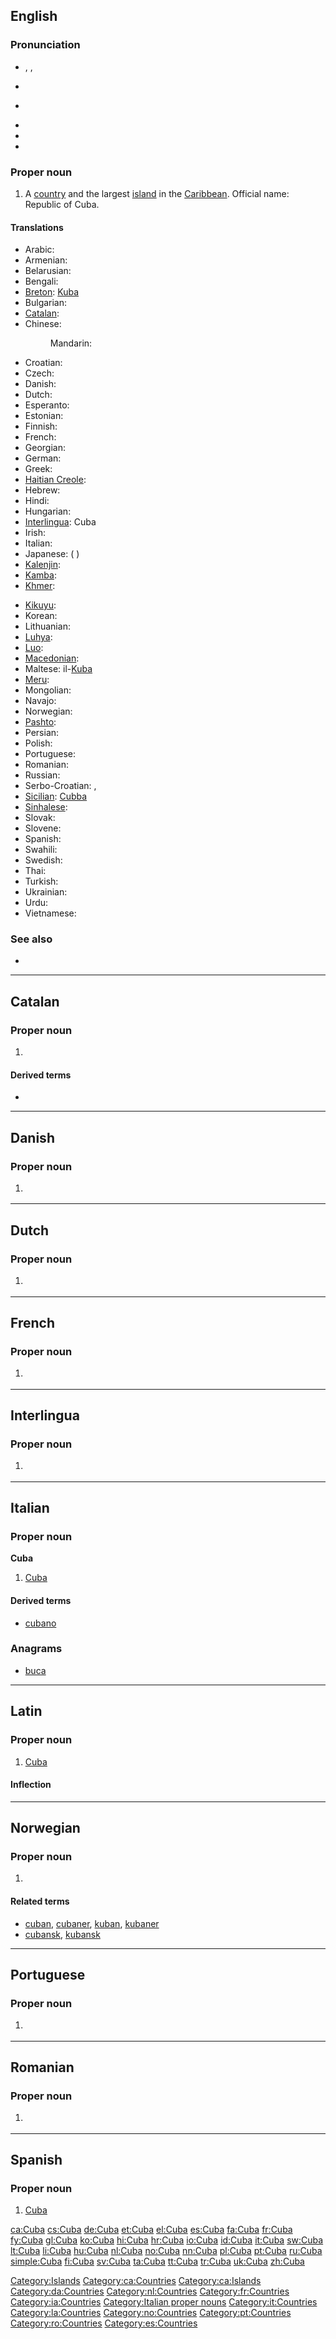 {{sisterlinks|Category:Cuba |Cuba}}
{{also|cuba}}
==English==
{{wikipedia}}

===Pronunciation===
* {{enPR|kyo͞oʹ-bə}}, {{IPA|/ˈkjuːbə/}}, {{SAMPA|/"kju:b@/}}
* {{a|AU}} {{IPA|[ˈkjʉː.bə]}}
* {{a|UK|US}} {{IPA|[ˈkjuː.bə]}}
* {{audio|en-us-Cuba.ogg|Audio (US)}}
* {{rhymes|uːbə}}
* {{hyphenation|Cu|ba}}

===Proper noun===
{{en-proper noun}}

# A [[country]] and the largest [[island]] in the [[Caribbean]]. Official name: Republic of Cuba.

====Translations====
{{trans-top|country and largest island in Caribbean}}
* Arabic: {{t|ar|كوبا|f|tr=kuuba}}
* Armenian: {{t-|hy|Կուբա|tr=Kuba}}
* Belarusian: {{t-|be|Куба|f|tr=Kúba|xs=Belarusian}}
* Bengali: {{t|bn|কিউবা|sc=Beng|xs=Bengali}}
* [[Breton]]: [[Kuba]]
* Bulgarian: {{t-|bg|Куба|f|tr=Kúba}}
* [[Catalan]]: {{t|ca|Cuba|f}}
* Chinese:
*: Mandarin: {{t-|cmn|古巴|tr=Gǔbā|sc=Hani}}
* Croatian: {{t|hr|Kuba|f}}
* Czech: {{t-|cs|Kuba|f}}
* Danish: {{t-|da|Cuba}}
* Dutch: {{t+|nl|Cuba}}
* Esperanto: {{t-|eo|Kubo|xs=Esperanto}}
* Estonian: {{t-|et|Kuuba}}
* Finnish: {{t+|fi|Kuuba}}
* French: {{t+|fr|Cuba|m}}
* Georgian: {{t|ka|კუბა|tr=kʼuba|sc=Geor|xs=Georgian}}
* German: {{t+|de|Kuba|n}}
* Greek: {{t+|el|Κούβα|f|tr=Koúva}}
* [[Haitian Creole]]: {{tø|ht|Kiba}}
* Hebrew: {{t+|he|קובה|tr=quba}}
* Hindi: {{t+|hi|क्यूबा|tr=kyūbā|xs=Hindi}}
* Hungarian: {{t+|hu|Kuba}}
* [[Interlingua]]: Cuba
* Irish: {{t-|ga|Cúba|m|xs=Irish}}
* Italian: {{t+|it|Cuba|f}}
* Japanese: {{t-|ja|キューバ|tr=Kyūba}} ({{t|ja|玖馬}} {{qualifier|obsolete}})
* [[Kalenjin]]: {{tø|kln|Kiuba}}
* [[Kamba]]: {{tø|kam|Kiuba}}
* [[Khmer]]: {{t|km|គុយបា|sc=Khmr|xs=Khmer}}
{{trans-mid}}
* [[Kikuyu]]: {{tø|ki|Kiuba}}
* Korean: {{t+|ko|쿠바|tr=Kuba|sc=Hang}}
* Lithuanian: {{t+|lt|Kuba|xs=Lithuanian}}
* [[Luhya]]: {{tø|luy|Kiuba}}
* [[Luo]]: {{tø|luo|Kiuba}}
* [[Macedonian]]: {{t+|mk|Куба|f|tr=Kùba}}
* Maltese: il-[[Kuba]]
* [[Meru]]: {{tø|mer|Kiuba}}
* Mongolian: {{t-|mn|Куба|tr=Kúba|sc=Cyrl|xs=Mongolian}}
* Navajo: {{tø|nv|Kyóoba}}
* Norwegian: {{t+|no|Cuba}}
* [[Pashto]]: {{t-|ps|كيوبا|f|tr=kyubā|sc=ps-Arab|xs=Pashto}}
* Persian: {{t|fa|کوبا|tr=Kūbā}}
* Polish: {{t+|pl|Kuba|f}}
* Portuguese: {{t+|pt|Cuba|f}}
* Romanian: {{t-|ro|Cuba|f}}
* Russian: {{t+|ru|Куба|f|tr=Kúba}}
* Serbo-Croatian: {{t|sh|Куба|f|sc=Cyrl|xs=Serbo-Croatian}},  {{t|sh|Kuba|f|xs=Serbo-Croatian}}
* [[Sicilian]]: [[Cubba]] {{f}}
* [[Sinhalese]]: {{t|si|කියුබාව|sc=Sinh|xs=Sinhalese}}
* Slovak: {{t-|sk|Kuba|f}}
* Slovene: {{t+|sl|Kuba|f}}
* Spanish: {{t+|es|Cuba|f}}
* Swahili: {{t+|sw|Kuba|xs=Swahili}}
* Swedish: {{t+|sv|Kuba}}
* Thai: {{t|th|คิวบา|tr=kiw-baa}}
* Turkish: {{t+|tr|Küba}}
* Ukrainian: {{t+|uk|Куба|f|tr=Kúba|xs=Ukrainian}}
* Urdu: {{t|ur|کیوبا|tr=kyūbā|xs=Urdu}}
* Vietnamese: {{t-|vi|Cuba|xs=Vietnamese}}
{{trans-bottom}}

===See also===
* {{list|en|countries of North America}}

[[Category:Islands]]

----

==Catalan==
{{wikipedia|lang=ca}}

===Proper noun===
{{ca-proper noun|f}}

# {{l|en|Cuba}}

====Derived terms====
* {{l|ca|cubà}}

[[Category:ca:Countries]]
[[Category:ca:Islands]]

----

==Danish==

===Proper noun===
{{infl|da|proper noun}}

# {{l|en|Cuba}} {{gloss|country}}

[[Category:da:Countries]]

----

==Dutch==
{{wikipedia|lang=nl}}

===Proper noun===
{{nl-proper noun}}

# {{l|en|Cuba}} {{gloss|country}}

[[Category:nl:Countries]]

----

==French==

===Proper noun===
{{fr-proper noun|m}}

# {{l|en|Cuba}} {{gloss|country}}

[[Category:fr:Countries]]

----

==Interlingua==

===Proper noun===
{{infl|ia|noun}}

# {{l|en|Cuba}} {{gloss|country}}

[[Category:ia:Countries]]

----

==Italian==
{{wikipedia|lang=it}}

===Proper noun===
'''Cuba''' {{f}}

# [[#English|Cuba]]

====Derived terms====
* [[cubano]]

===Anagrams===
* [[buca#Italian|buca]]

[[Category:Italian proper nouns]]
[[Category:it:Countries]]

----

==Latin==

===Proper noun===
{{la-proper noun|Cuba|Cubae|Cubae|f|first}}

# [[#English|Cuba]]

====Inflection====
{{la-decl-1st-loc|Cub}}

[[Category:la:Countries]]

----

==Norwegian==

===Proper noun===
{{infl|no|noun}}

# {{l|en|Cuba}} {{gloss|country}}

====Related terms====
* [[cuban]], [[cubaner]], [[kuban]], [[kubaner]]
* [[cubansk]], [[kubansk]]

[[Category:no:Countries]]

----

==Portuguese==

===Proper noun===
{{infl|pt|noun}}

# {{l|en|Cuba}} {{gloss|country}}

[[Category:pt:Countries]]

----

==Romanian==

===Proper noun===
{{infl|ro|proper noun}}

# {{l|en|Cuba}} {{gloss|country}}

[[Category:ro:Countries]]

----

==Spanish==
{{wikipedia|lang=es}}

===Proper noun===
{{es-proper noun|f}}

# [[#English|Cuba]]

[[Category:es:Countries]]

[[ca:Cuba]]
[[cs:Cuba]]
[[de:Cuba]]
[[et:Cuba]]
[[el:Cuba]]
[[es:Cuba]]
[[fa:Cuba]]
[[fr:Cuba]]
[[fy:Cuba]]
[[gl:Cuba]]
[[ko:Cuba]]
[[hi:Cuba]]
[[hr:Cuba]]
[[io:Cuba]]
[[id:Cuba]]
[[it:Cuba]]
[[sw:Cuba]]
[[lt:Cuba]]
[[li:Cuba]]
[[hu:Cuba]]
[[nl:Cuba]]
[[no:Cuba]]
[[nn:Cuba]]
[[pl:Cuba]]
[[pt:Cuba]]
[[ru:Cuba]]
[[simple:Cuba]]
[[fi:Cuba]]
[[sv:Cuba]]
[[ta:Cuba]]
[[tt:Cuba]]
[[tr:Cuba]]
[[uk:Cuba]]
[[zh:Cuba]]